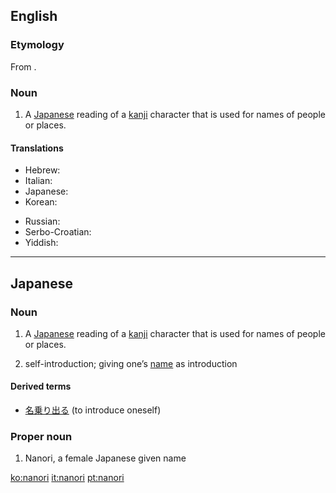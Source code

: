 ==English==

{{wikipedia}}

===Etymology===
From {{etyl|ja}} {{term|名乗り|tr=なのり, nanori|lang=ja|sc=Jpan}}.

===Noun===
{{en-noun|-}}

# {{linguistics}} A [[Japanese]] reading of a [[kanji]] character that is used for names of people or places.

====Translations====
{{trans-top|Japanese kanji readings for names}}
* Hebrew: {{t-|he|נאנורי|sc=Hebr}}
* Italian: {{t+|it|nanori}}
* Japanese: {{t-|ja|名乗り|tr=なのり, nanori}}
* Korean: {{t-|ko|나노리|tr=nanori|sc=Hang}}
{{trans-mid}}
* Russian: {{t-|ru|нанори|tr=nanóri}}
* Serbo-Croatian: {{t|sh|nanori}}
* Yiddish: {{t-|yi|נאנאָרי|sc=Hebr}}
{{trans-bottom}}

----

==Japanese==
{{wikipedia|lang=ja|名乗り}}

===Noun===
{{ja-noun|r|hira=なのり|kanji=名乗り}}

# {{linguistics|lang=ja|skey=なのり}} A [[Japanese]] reading of a [[kanji]] character that is used for names of people or places.
# self-introduction; giving one’s [[name]] as introduction

====Derived terms====
* [[名乗り出る]] (to introduce oneself)

===Proper noun===
{{ja-pos|r|proper|hira=なのり|kanji=奈乃李}}

# Nanori, a female Japanese given name

[[ko:nanori]]
[[it:nanori]]
[[pt:nanori]]